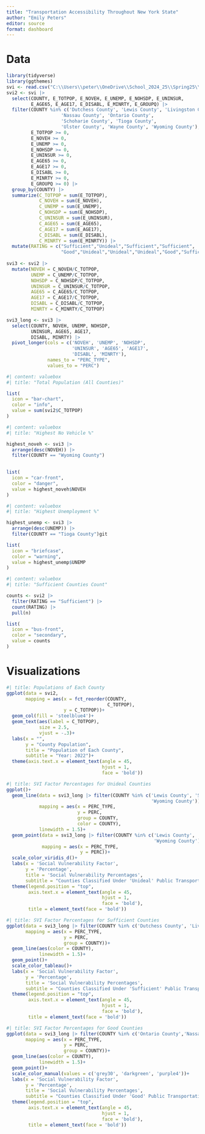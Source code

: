 ```yaml
---
title: "Transportation Accessibility Throughout New York State"
author: "Emily Peters"
editor: source
format: dashboard
---
```

# Data

```r
library(tidyverse)
library(ggthemes)
svi <- read.csv("C:\\Users\\peter\\OneDrive\\School_2024_25\\Spring25\\410\\SVI2022_NEWYORK_tract.csv")
svi2 <- svi |> 
  select(COUNTY, E_TOTPOP, E_NOVEH, E_UNEMP, E_NOHSDP, E_UNINSUR,
         E_AGE65, E_AGE17, E_DISABL, E_MINRTY, E_GROUPQ) |> 
  filter(COUNTY %in% c('Dutchess County', 'Lewis County', 'Livingston County', 'Madison County', 
                    'Nassau County', 'Ontario County',
                    'Schoharie County', 'Tioga County', 
                    'Ulster County', 'Wayne County', 'Wyoming County'),
         E_TOTPOP >= 0,
         E_NOVEH >= 0,
         E_UNEMP >= 0, 
         E_NOHSDP >= 0, 
         E_UNINSUR >= 0, 
         E_AGE65 >= 0, 
         E_AGE17 >= 0, 
         E_DISABL >= 0,
         E_MINRTY >= 0,
         E_GROUPQ >= 0) |> 
  group_by(COUNTY) |> 
  summarize(C_TOTPOP = sum(E_TOTPOP),
            C_NOVEH = sum(E_NOVEH),
            C_UNEMP = sum(E_UNEMP),
            C_NOHSDP = sum(E_NOHSDP),
            C_UNINSUR = sum(E_UNINSUR),
            C_AGE65 = sum(E_AGE65),
            C_AGE17 = sum(E_AGE17),
            C_DISABL = sum(E_DISABL),
            C_MINRTY = sum(E_MINRTY)) |> 
  mutate(RATING = c("Sufficient","Unideal","Sufficient","Sufficient",
                    "Good","Unideal","Unideal","Unideal","Good","Sufficient","Unideal"))
  
svi3 <- svi2 |> 
  mutate(NOVEH = C_NOVEH/C_TOTPOP,
         UNEMP = C_UNEMP/C_TOTPOP,
         NOHSDP = C_NOHSDP/C_TOTPOP,
         UNINSUR = C_UNINSUR/C_TOTPOP,
         AGE65 = C_AGE65/C_TOTPOP,
         AGE17 = C_AGE17/C_TOTPOP,
         DISABL = C_DISABL/C_TOTPOP,
         MINRTY = C_MINRTY/C_TOTPOP)

svi3_long <- svi3 |> 
  select(COUNTY, NOVEH, UNEMP, NOHSDP,
         UNINSUR, AGE65, AGE17,
         DISABL, MINRTY) |> 
  pivot_longer(cols = c('NOVEH', 'UNEMP', 'NOHSDP',
                        'UNINSUR', 'AGE65', 'AGE17',
                        'DISABL', 'MINRTY'),
               names_to = "PERC_TYPE",
               values_to = "PERC") 

```

```r
#| content: valuebox
#| title: "Total Population (All Counties)"

list(
  icon = "bar-chart",
  color = "info",
  value = sum(svi2$C_TOTPOP)
)

```

```r
#| content: valuebox
#| title: "Highest No Vehicle %"

highest_noveh <- svi3 |> 
  arrange(desc(NOVEH)) |> 
  filter(COUNTY == "Wyoming County")
  

list(
  icon = "car-front",
  color = "danger",
  value = highest_noveh$NOVEH
)

```

```r
#| content: valuebox
#| title: "Highest Unemployment %"

highest_unemp <- svi3 |> 
  arrange(desc(UNEMP)) |>
  filter(COUNTY == "Tioga County")git

list(
  icon = "briefcase",
  color = "warning",
  value = highest_unemp$UNEMP
)

```

```r
#| content: valuebox
#| title: "Sufficient Counties Count"

counts <- svi2 |> 
  filter(RATING == "Sufficient") |> 
  count(RATING) |> 
  pull(n)  

list(
  icon = "bus-front",
  color = "secondary",
  value = counts
)

```

# Visualizations

```r
#| title: Populations of Each County
ggplot(data = svi2,
       mapping = aes(x = fct_reorder(COUNTY,
                                     C_TOTPOP),
                     y = C_TOTPOP))+
  geom_col(fill = 'steelblue4')+
  geom_text(aes(label = C_TOTPOP),
            size = 2.5,
            vjust = -.3)+
  labs(x = "",
       y = "County Population",
       title = "Population of Each County",
       subtitle = "Year: 2022")+
  theme(axis.text.x = element_text(angle = 45,
                                   hjust = 1,
                                   face = 'bold'))
```

```r
#| title: SVI Factor Percentages for Unideal Counties 
ggplot()+
  geom_line(data = svi3_long |> filter(COUNTY %in% c('Lewis County', 'Schoharie County', 'Tioga County', 
                                                     'Wyoming County')),
            mapping = aes(x = PERC_TYPE,
                          y = PERC,
                          group = COUNTY,
                          color = COUNTY),
            linewidth = 1.5)+
  geom_point(data = svi3_long |> filter(COUNTY %in% c('Lewis County', 'Ontario County', 'Schoharie County', 'Tioga County', 
                                                      'Wyoming County')),
             mapping = aes(x = PERC_TYPE,
                           y = PERC))+
  scale_color_viridis_d()+
  labs(x = 'Social Vulnerability Factor',
       y = 'Percentage',
       title = 'Social Vulnerability Percentages',
       subtitle = "Counties Classified Under 'Unideal' Public Transportation Services")+
  theme(legend.position = "top",
        axis.text.x = element_text(angle = 45,
                                   hjust = 1,
                                   face = 'bold'),
        title = element_text(face = 'bold'))
```

```r
#| title: SVI Factor Percentages for Sufficient Counties
ggplot(data = svi3_long |> filter(COUNTY %in% c('Dutchess County', 'Livingston County', 'Madison County', 'Wayne County')),
       mapping = aes(x = PERC_TYPE,
                     y = PERC,
                     group = COUNTY))+
  geom_line(aes(color = COUNTY),
            linewidth = 1.5)+
  geom_point()+
  scale_color_tableau()+
  labs(x = 'Social Vulnerability Factor',
       y = 'Percentage',
       title = 'Social Vulnerability Percentages',
       subtitle = "Counties Classified Under 'Sufficient' Public Transportation Services")+
  theme(legend.position = "top",
        axis.text.x = element_text(angle = 45,
                                   hjust = 1,
                                   face = 'bold'),
        title = element_text(face = 'bold'))

```

```r
#| title: SVI Factor Percentages for Good Counties
ggplot(data = svi3_long |> filter(COUNTY %in% c('Ontario County','Nassau County', 'Ulster County')),
       mapping = aes(x = PERC_TYPE,
                     y = PERC,
                     group = COUNTY))+
  geom_line(aes(color = COUNTY),
            linewidth = 1.5)+
  geom_point()+
  scale_color_manual(values = c('grey30', 'darkgreen', 'purple4'))+
  labs(x = 'Social Vulnerability Factor',
       y = 'Percentage',
       title = 'Social Vulnerability Percentages',
       subtitle = "Counties Classified Under 'Good' Public Transportation Services")+
  theme(legend.position = "top",
        axis.text.x = element_text(angle = 45,
                                   hjust = 1,
                                   face = 'bold'),
        title = element_text(face = 'bold'))
```

